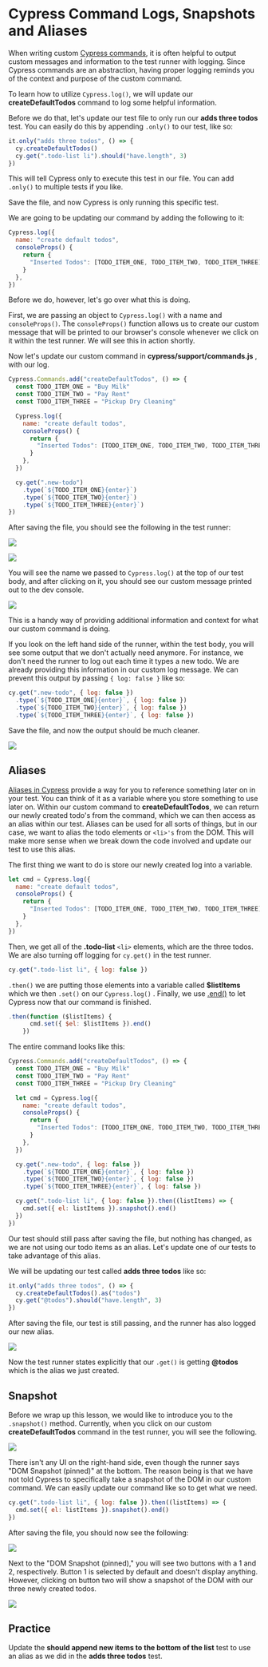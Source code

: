 # Cypress Command Logs, Snapshots and Aliases

When writing custom [Cypress commands](https://docs.cypress.io/api/cypress-api/custom-commands), it is often helpful to output custom messages and information to the test runner with logging. Since Cypress commands are an abstraction, having proper logging reminds you of the context and purpose of the custom command.

To learn how to utilize `Cypress.log()`, we will update our **createDefaultTodos** command to log some helpful information.

Before we do that, let's update our test file to only run our **adds three todos** test. You can easily do this by appending `.only()` to our test, like so:

```js
it.only("adds three todos", () => {
  cy.createDefaultTodos()
  cy.get(".todo-list li").should("have.length", 3)
})
```

This will tell Cypress only to execute this test in our file. You can add `.only()` to multiple tests if you like.

Save the file, and now Cypress is only running this specific test.

We are going to be updating our command by adding the following to it:

```js
Cypress.log({
  name: "create default todos",
  consoleProps() {
    return {
      "Inserted Todos": [TODO_ITEM_ONE, TODO_ITEM_TWO, TODO_ITEM_THREE],
    }
  },
})
```

Before we do, however, let's go over what this is doing.

First, we are passing an object to `Cypress.log()` with a name and `consoleProps()`. The `consoleProps()` function allows us to create our custom message that will be printed to our browser's console whenever we click on it within the test runner. We will see this in action shortly.

Now let's update our custom command in **cypress/support/commands.js** , with our log.

```js
Cypress.Commands.add("createDefaultTodos", () => {
  const TODO_ITEM_ONE = "Buy Milk"
  const TODO_ITEM_TWO = "Pay Rent"
  const TODO_ITEM_THREE = "Pickup Dry Cleaning"

  Cypress.log({
    name: "create default todos",
    consoleProps() {
      return {
        "Inserted Todos": [TODO_ITEM_ONE, TODO_ITEM_TWO, TODO_ITEM_THREE],
      }
    },
  })

  cy.get(".new-todo")
    .type(`${TODO_ITEM_ONE}{enter}`)
    .type(`${TODO_ITEM_TWO}{enter}`)
    .type(`${TODO_ITEM_THREE}{enter}`)
})
```

After saving the file, you should see the following in the test runner:

![](/images/testing-your-first-application/cypress-command-logs-snapshots-and-aliases/Screen_Shot_2021-06-28_at_10.18.03_AM.png)

![](/images/testing-your-first-application/cypress-command-logs-snapshots-and-aliases/Screen_Shot_2021-06-28_at_10.19.14_AM.png)

You will see the name we passed to `Cypress.log()` at the top of our test body, and after clicking on it, you should see our custom message printed out to the dev console.

![](/images/testing-your-first-application/cypress-command-logs-snapshots-and-aliases/Screen_Shot_2021-06-28_at_10.20.24_AM.png)

This is a handy way of providing additional information and context for what our custom command is doing.

If you look on the left hand side of the runner, within the test body, you will see some output that we don't actually need anymore. For instance, we don't need the runner to log out each time it types a new todo. We are already providing this information in our custom log message. We can prevent this output by passing `{ log: false }` like so:

```js
cy.get(".new-todo", { log: false })
  .type(`${TODO_ITEM_ONE}{enter}`, { log: false })
  .type(`${TODO_ITEM_TWO}{enter}`, { log: false })
  .type(`${TODO_ITEM_THREE}{enter}`, { log: false })
```

Save the file, and now the output should be much cleaner.

![](/images/testing-your-first-application/cypress-command-logs-snapshots-and-aliases/Screen_Shot_2021-06-28_at_10.25.26_AM.png)

## Aliases

[Aliases in Cypress](https://docs.cypress.io/guides/core-concepts/variables-and-aliases) provide a way for you to reference something later on in your test. You can think of it as a variable where you store something to use later on. Within our custom command to **createDefaultTodos**, we can return our newly created todo's from the command, which we can then access as an alias within our test. Aliases can be used for all sorts of things, but in our case, we want to alias the todo elements or `<li>'s` from the DOM. This will make more sense when we break down the code involved and update our test to use this alias.

The first thing we want to do is store our newly created log into a variable.

```js
let cmd = Cypress.log({
  name: "create default todos",
  consoleProps() {
    return {
      "Inserted Todos": [TODO_ITEM_ONE, TODO_ITEM_TWO, TODO_ITEM_THREE],
    }
  },
})
```

Then, we get all of the **.todo-list** `<li>` elements, which are the three todos. We are also turning off logging for `cy.get()` in the test runner.

```js
cy.get(".todo-list li", { log: false })
```

`.then()` we are putting those elements into a variable called **$listItems** which we then `.set()` on our `Cypress.log()` . Finally, we use [.end()](https://docs.cypress.io/api/commands/end) to let Cypress now that our command is finished.

```js
.then(function ($listItems) {
      cmd.set({ $el: $listItems }).end()
    })
```

The entire command looks like this:

```js
Cypress.Commands.add("createDefaultTodos", () => {
  const TODO_ITEM_ONE = "Buy Milk"
  const TODO_ITEM_TWO = "Pay Rent"
  const TODO_ITEM_THREE = "Pickup Dry Cleaning"

  let cmd = Cypress.log({
    name: "create default todos",
    consoleProps() {
      return {
        "Inserted Todos": [TODO_ITEM_ONE, TODO_ITEM_TWO, TODO_ITEM_THREE],
      }
    },
  })

  cy.get(".new-todo", { log: false })
    .type(`${TODO_ITEM_ONE}{enter}`, { log: false })
    .type(`${TODO_ITEM_TWO}{enter}`, { log: false })
    .type(`${TODO_ITEM_THREE}{enter}`, { log: false })

  cy.get(".todo-list li", { log: false }).then((listItems) => {
    cmd.set({ el: listItems }).snapshot().end()
  })
})
```

Our test should still pass after saving the file, but nothing has changed, as we are not using our todo items as an alias. Let's update one of our tests to take advantage of this alias.

We will be updating our test called **adds three todos** like so:

```js
it.only("adds three todos", () => {
  cy.createDefaultTodos().as("todos")
  cy.get("@todos").should("have.length", 3)
})
```

After saving the file, our test is still passing, and the runner has also logged our new alias.

![](/images/testing-your-first-application/cypress-command-logs-snapshots-and-aliases/Screen_Shot_2021-06-28_at_10.48.45_AM.png)

Now the test runner states explicitly that our `.get()` is getting **@todos** which is the alias we just created.

## Snapshot

Before we wrap up this lesson, we would like to introduce you to the `.snapshot()` method. Currently, when you click on our custom **createDefaultTodos** command in the test runner, you will see the following.

![](/images/testing-your-first-application/cypress-command-logs-snapshots-and-aliases/Screen_Shot_2021-06-28_at_10.52.41_AM.png)

There isn't any UI on the right-hand side, even though the runner says "DOM Snapshot (pinned)" at the bottom. The reason being is that we have not told Cypress to specifically take a snapshot of the DOM in our custom command. We can easily update our command like so to get what we need.

```js
cy.get(".todo-list li", { log: false }).then((listItems) => {
  cmd.set({ el: listItems }).snapshot().end()
})
```

After saving the file, you should now see the following:

![](/images/testing-your-first-application/cypress-command-logs-snapshots-and-aliases/Screen_Shot_2021-06-28_at_10.54.26_AM.png)

Next to the "DOM Snapshot (pinned)," you will see two buttons with a 1 and 2, respectively. Button 1 is selected by default and doesn't display anything. However, clicking on button two will show a snapshot of the DOM with our three newly created todos.

![](/images/testing-your-first-application/cypress-command-logs-snapshots-and-aliases/Screen_Shot_2021-06-28_at_10.54.29_AM.png)

## Practice

Update the **should append new items to the bottom of the list** test to use an alias as we did in the **adds three todos** test.
